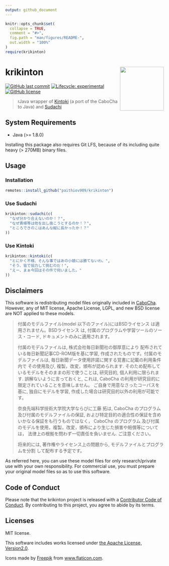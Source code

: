 ```yaml
---
output: github_document
---
```


<!-- README.md is generated from README.Rmd. Please edit that file -->

```r
knitr::opts_chunk$set(
  collapse = TRUE,
  comment = "#>",
  fig.path = "man/figures/README-",
  out.width = "100%"
)
require(krikinton)
```

# krikinton <a href='https://paithiov909.github.io/krikinton'><img src='https://raw.githack.com/paithiov909/krikinton/main/man/figures/logo.png' align="right" height="139" /></a>

<!-- badges: start -->
[![GitHub last commit](https://img.shields.io/github/last-commit/paithiov909/krikinton)](#)
[![Lifecycle: experimental](https://img.shields.io/badge/lifecycle-experimental-orange.svg)](https://www.tidyverse.org/lifecycle/#experimental)
[![GitHub license](https://img.shields.io/github/license/paithiov909/krikinton)](https://github.com/paithiov909/krikinton/blob/master/LICENSE)
<!-- badges: end -->

> rJava wrapper of [Kintoki](https://github.com/WorksApplications/kintoki) (a port of the CaboCha to Java) and [Sudachi](https://github.com/WorksApplications/Sudachi)

## System Requirements

- Java (>= 1.8.0)

Installing this package also requires Git LFS, because of its including quite heavy (> 270MB) binary files.

## Usage

### Installation

``` r
remotes::install_github("paithiov909/krikinton")
```

### Use Sudachi

```r
krikinton::sudachi(c(
  "なぜ分かり合えないのか！？",
  "なぜ貴様等は他を出し抜こうとするのか！？",
  "ところできのこはあんな縦に長かったか！？"
))
```

### Use Kintoki

```r
krikinton::kintoki(c(
  "とにかく不様、そんな事ではあの小娘には勝てないわ。",
  "そう、皆で協力して挑むのだ！",
  "えー、まぁ今回はその件で伺いました。"
))
```

## Disclaimers

This software is redistributing model files originally included in [CaboCha](https://taku910.github.io/cabocha/). However, any of MIT license, Apache License, LGPL, and new BSD license are NOT applied to these models.
 
> 付属のモデルファイル(model 以下のファイル)にはBSDライセンス は適用されません。BSDライセンス は, 付属のプログラムや学習ツールのソース・コード, ドキュメントのみに適用されます。
> 
> 付属のモデルファイルは, 株式会社毎日新聞社の御厚意により 配布されている毎日新聞記事CD-ROM版を基に学習, 作成されたものです。付属のモデルファイルは, 毎日新聞データ使用許諾に関する覚書に記載の利用条件内で その使用及び, 複製，改変，頒布が認められます. そのため配布しているモデルをそのままの形で使うことは, 研究目的, 個人利用に限られます. 誤解ないように言っておくと, これは, CaboCha の利用が研究目的に限定されていることを意味しません。 ご自身で用意なさったコーパスを基に, 独自にモデルを学習, 作成した場合は研究目的以外の利用が可能です。
> 
> 奈良先端科学技術大学院大学ならびに工藤 拓は, CaboCha のプログラム 及び付属のモデルファイルの保証, および特定目的の適合性の保証を含め いかなる保証をも行うものではなく， CaboCha のプログラム 及び付属のモデルを使用，複製，改変，頒布により生じた損害や賠償等については， 法律上の根拠を問わず一切責任を負いません. ご注意ください。
> 
> 将来的には, 著作権やライセンス上の問題から, モデルファイルとプログラムを分割 して配布する予定です。

As referred here, you can use these model files for only research/private use with your own responsibility. For commercial use, you must prepare your original model files so as to use this software.

## Code of Conduct

Please note that the krikinton project is released with a [Contributor Code of Conduct](https://paithiov909.github.io/krikinton/CODE_OF_CONDUCT.html). By contributing to this project, you agree to abide by its terms.

## Licenses

MIT license.

This software includes works licensed under [the Apache License, Version2.0](http://www.apache.org/licenses/LICENSE-2.0.html).

Icons made by [Freepik](https://www.freepik.com) from [www.flaticon.com](https://www.flaticon.com/).


